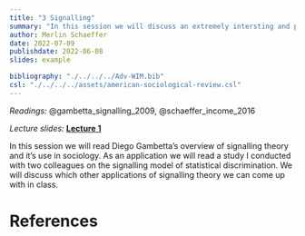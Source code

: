 ```yaml
---
title: "3 Signalling"
summary: "In this session we will discuss an extremely intersting and promising mechanism explaianing inequality: cumulative advantage"
author: Merlin Schaeffer
date: 2022-07-09
publishdate: 2022-06-08
slides: example

bibliography: "./../../../Adv-WIM.bib"
csl: "./../../../assets/american-sociological-review.csl"
---
```


*Readings:* @gambetta_signalling_2009, @schaeffer_income_2016

*Lecture slides:* [**Lecture 1**](/Sessions/1-Intro/1-Intro.html)

<!-- ![](/Sessions/1-Correlation-n-Regression/1-Correlation-n-Regression_files/figure-html/min_resid-1.png) -->

In this session we will read Diego Gambetta's overview of signalling theory and it's use in sociology. As an application we will read a study I conducted with two colleagues on the signalling model of statistical discrimination. We will discuss which other applications of signalling theory we can come up with in class.

# References
